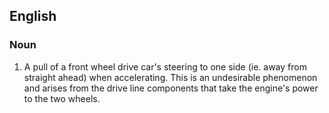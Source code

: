 ==English==
{{wikipedia}}

===Noun===
{{en-noun|-}}
# {{lb|en|automotive}} A pull of a front wheel drive car's steering to one side (ie. away from straight ahead) when accelerating. This is an undesirable phenomenon and arises from the drive line components that take the engine's power to the two wheels.